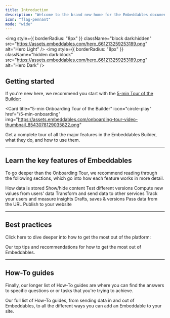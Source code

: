 ```yaml
---
title: Introduction
description: "Welcome to the brand new home for the Embeddables documentation"
icon: "flag-pennant"
mode: "wide"
---
```


<img
  style={{ borderRadius: "8px" }}
  className="block dark:hidden"
  src="https://assets.embeddables.com/hero_661213259253189.png"
  alt="Hero Light"
/>
<img
  style={{ borderRadius: "8px" }}
  className="hidden dark:block"
  src="https://assets.embeddables.com/hero_661213259253189.png"
  alt="Hero Dark"
/>

## Getting started

If you're new here, we recommend you start with the [5-min Tour of the Builder](/5-min-onboarding):


<Card
  title="5-min Onboarding Tour of the Builder"
  icon="circle-play"
  href="/5-min-onboarding"
  img="https://assets.embeddables.com/onboarding-tour-video-thumbnail_8543078129035822.png"
>
  Get a complete tour of all the major features in the Embeddables Builder, what they do, and how to use them.
</Card>

----

## Learn the key features of Embeddables

To go deeper than the Onboarding Tour, we recommend reading through the following sections, which go into how each feature works in more detail.

<CardGroup cols={3}>
  <Card title="User Data" icon="database" href="/features/user-data">
    How data is stored
  </Card>
  <Card title="Conditions" icon="split" href="/features/conditions">
    Show/hide content 
  </Card>
  <Card title="Split Testing" icon="flask" href="/features/split-tests">
    Test different versions
  </Card>
  <Card title="Computed Fields" icon="brackets-curly" href="/features/computed-fields">
    Compute new values from users' data
  </Card>
  <Card title="Actions" icon="code" href="/features/actions">
    Transform and send data to other services
  </Card>
  <Card title="Analytics" icon="chart-line-up" href="/features/analytics">
    Track your users and measure insights
  </Card>
  <Card title="Version Control" icon="floppy-disk" href="/features/saving-and-version-control">
    Drafts, saves & versions
  </Card>
  <Card title="URL Params" icon="vial" href="/features/url-params">
    Pass data from the URL
  </Card>
  <Card title="Going live" icon="rocket-launch" href="/features/publish-to-your-site">
    Publish to your website
  </Card>
</CardGroup>


-----

## Best practices

Click here to dive deeper into how to get the most out of the platform:

<Card title="Best Practices" icon="lightbulb" href="/best-practices">
  Our top tips and recommendations for how to get the most out of Embeddables.
</Card>

----

## How-To guides

Finally, our longer list of How-To guides are where you can find the answers to specific questions or or tasks that you're trying to achieve.

<Card title="How-To guides" icon="code" href="/how-to">
  Our full list of How-To guides, from sending data in and out of Embeddables, to all the different ways you can add an Embeddable to your site.
</Card>
